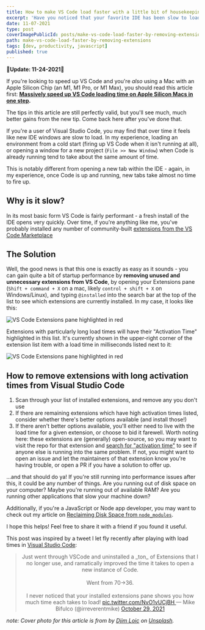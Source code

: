 ```yaml
---
title: How to make VS Code load faster with a little bit of housekeeping
excerpt: 'Have you noticed that your favorite IDE has been slow to load lately? Try removing these before losing hope.'
date: 11-07-2021
type: post
coverImagePublicId: posts/make-vs-code-load-faster-by-removing-extensions/cover
path: make-vs-code-load-faster-by-removing-extensions
tags: [dev, productivity, javascript]
published: true
---
```


<Aside type="info">

**🚨Update: 11-24-2021🚨**

If you're looking to speed up VS Code and you're _also_ using a Mac with an Apple Silicon Chip (an M1, M1 Pro, or M1 Max), you should read this article first: **[Massively speed up VS Code loading time on Apple Silicon Macs in one step](https://mikebifulco.com/posts/make-vs-code-load-faster-mac-apple-silicon).**

The tips in this article are still perfectly valid, but you'll see much, much better gains from the new tip. Come back here after you've done that.

</Aside>

If you're a user of Visual Studio Code, you may find that over time it feels like new IDE windows are slow to load. In my experience, loading an environment from a cold start (firing up VS Code when it isn't running at all), or opening a window for a new project (`File >> New Window`) when Code is already running tend to take about the same amount of time.

This is notably different from opening a new tab within the IDE - again, in my experience, once Code is up and running, new tabs take almost no time to fire up.

## Why is it slow?

In its most basic form VS Code is fairly performant - a fresh install of the IDE opens very quickly. Over time, if you're anything like me, you've probably installed any number of community-built [extensions from the VS Code Marketplace](https://marketplace.visualstudio.com/VSCode)

## The Solution

Well, the good news is that this one is exactly as easy as it sounds - you can gain quite a bit of startup performance by **removing unused and unnecessary extensions from VS Code**, by opening your Extensions pane (`Shift + command + X` on a mac, likely `control + shift + X` on Windows/Linux), and typing `@installed` into the search bar at the top of the list to see which extensions are currently installed. In my case, it looks like this:

<Image
  publicId="posts/make-vs-code-load-faster-by-removing-extensions/vscode-extensions-pane"
  alt="VS Code Extensions pane highlighted in red"
  caption="My installed extensions pane, highlighted in red"
/>

Extensions with particularly long load times will have their "Activation Time" highlighted in this list. It's currently shown in the upper-right corner of the extension list item with a load time in milliseconds listed next to it:

<Image
  publicId="posts/make-vs-code-load-faster-by-removing-extensions/extension-load-time"
  alt="VS Code Extensions pane highlighted in red"
  caption="My installed extensions pane, highlighted in red"
/>

## How to remove extensions with long activation times from Visual Studio Code

1. Scan through your list of installed extensions, and remove any you don't use
2. If there are remaining extensions which have high activation times listed, consider whether there's better options available (and install those!)
3. If there aren't better options available, you'll either need to live with the load time for a given extension, or choose to bid it farewell. Worth noting here: these extensions are (generally) open-source, so you may want to visit the repo for that extension and [search for "activation time"](https://github.com/prettier/prettier-vscode/issues?q=activation+time) to see if anyone else is running into the same problem. If not, you might want to open an issue and let the maintainers of that extension know you're having trouble, or open a PR if you have a solution to offer up.

...and that should do ya! If you're still running into performance issues after this, it could be any number of things. Are you running out of disk space on your computer? Maybe you're running out of available RAM? Are you running other applications that slow your machine down?

Additionally, if you're a JavaScript or Node app developer, you may want to check out my article on [Reclaiming Disk Space from `node_modules`](https://mikebifulco.com/posts/reclaimed-10gb-of-disk-space-from-node-modules).

I hope this helps! Feel free to share it with a friend if you found it useful.

This post was inspired by a tweet I let fly recently after playing with load times in [Visual Studio Code](https://code.visualstudio.com/):

<blockquote className="twitter-tweet" align="center">
  Just went through VSCode and uninstalled a _ton_ of Extensions that I no
  longer use, and ramatically improved the time it takes to open a new instance
  of Code.
  <br />
  <br />
  Went from 70-&gt;36.
  <br />
  <br />I never noticed that your installed extensions pane shows you how much time
  each takes to load! <a href="https://t.co/NvO1vUCjBH">
    pic.twitter.com/NvO1vUCjBH
  </a>&mdash; Mike Bifulco (@irreverentmike) <a href="https://twitter.com/irreverentmike/status/1454054616027574283?ref_src=twsrc%5Etfw">October 29, 2021</a>
</blockquote>

_note: Cover photo for this article is from by <a href="https://unsplash.com/@loic?utm_source=unsplash&utm_medium=referral&utm_content=creditCopyText">Djim Loic</a> on <a href="https://unsplash.com/s/photos/time?utm_source=unsplash&utm_medium=referral&utm_content=creditCopyText">Unsplash</a>._
